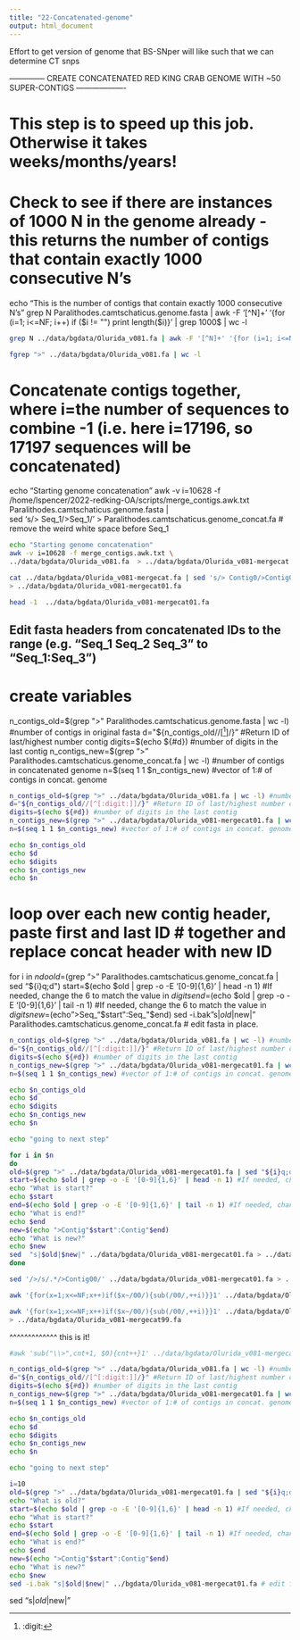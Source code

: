 ```yaml
---
title: "22-Concatenated-genome"
output: html_document
---
```


Effort to get version of genome that BS-SNper will like such that we can determine CT snps


########### -------------- CREATE CONCATENATED RED KING CRAB GENOME WITH ~50 SUPER-CONTIGS -------------------############################
# This step is to speed up this job. Otherwise it takes weeks/months/years!

# Check to see if there are instances of 1000 N in the genome already - this returns the number of contigs that contain exactly 1000 consecutive N's
echo "This is the number of contigs that contain exactly 1000 consecutive N's"
grep N Paralithodes.camtschaticus.genome.fasta | awk -F '[^N]+' '{for (i=1; i<=NF; i++) if ($i != "") print length($i)}' | grep 1000$ | wc -l


```bash
grep N ../data/bgdata/Olurida_v081.fa | awk -F '[^N]+' '{for (i=1; i<=NF; i++) if ($i != "") print length($i)}' | grep 1000$ | wc -l
```

```bash
fgrep ">" ../data/bgdata/Olurida_v081.fa | wc -l
```



# Concatenate contigs together, where i=the number of sequences to combine -1 (i.e. here i=17196, so 17197 sequences will be concatenated)
echo "Starting genome concatenation"
awk -v i=10628 -f /home/lspencer/2022-redking-OA/scripts/merge_contigs.awk.txt \
Paralithodes.camtschaticus.genome.fasta | \
sed 's/> Seq_1/>Seq_1/' > Paralithodes.camtschaticus.genome_concat.fa  # remove the weird white space before Seq_1


```bash
echo "Starting genome concatenation"
awk -v i=10628 -f merge_contigs.awk.txt \
../data/bgdata/Olurida_v081.fa  > ../data/bgdata/Olurida_v081-mergecat.fa 
```

```bash
cat ../data/bgdata/Olurida_v081-mergecat.fa | sed 's/> Contig0/>Contig0/' \
> ../data/bgdata/Olurida_v081-mergecat01.fa 
```

```bash
head -1  ../data/bgdata/Olurida_v081-mergecat01.fa 
```



## Edit fasta headers from concatenated IDs to the range (e.g. "Seq_1 Seq_2 Seq_3" to "Seq_1:Seq_3")
# create variables
n_contigs_old=$(grep ">" Paralithodes.camtschaticus.genome.fasta | wc -l) #number of contigs in original fasta
d="${n_contigs_old//[^[:digit:]]/}" #Return ID of last/highest number contig
digits=$(echo ${#d}) #number of digits in the last contig
n_contigs_new=$(grep ">" Paralithodes.camtschaticus.genome_concat.fa | wc -l) #number of contigs in concatenated genome
n=$(seq 1 1 $n_contigs_new) #vector of 1:# of contigs in concat. genome


```bash
n_contigs_old=$(grep ">" ../data/bgdata/Olurida_v081.fa | wc -l) #number of contigs in original fasta
d="${n_contigs_old//[^[:digit:]]/}" #Return ID of last/highest number contig
digits=$(echo ${#d}) #number of digits in the last contig
n_contigs_new=$(grep ">" ../data/bgdata/Olurida_v081-mergecat01.fa | wc -l) #number of contigs in concatenated genome
n=$(seq 1 1 $n_contigs_new) #vector of 1:# of contigs in concat. genome

echo $n_contigs_old
echo $d
echo $digits
echo $n_contigs_new
echo $n

```
# loop over each new contig header, paste first and last ID # together and replace concat header with new ID
for i in $n
do
old=$(grep ">" Paralithodes.camtschaticus.genome_concat.fa | sed "${i}q;d")
start=$(echo $old | grep -o -E '[0-9]{1,6}' | head -n 1) #If needed, change the 6 to match the value in $digits
end=$(echo $old | grep -o -E '[0-9]{1,6}' | tail -n 1) #If needed, change the 6 to match the value in $digits
new=$(echo ">Seq_"$start":Seq_"$end)
sed -i.bak "s|$old|$new|" Paralithodes.camtschaticus.genome_concat.fa # edit fasta in place.




```bash
n_contigs_old=$(grep ">" ../data/bgdata/Olurida_v081.fa | wc -l) #number of contigs in original fasta
d="${n_contigs_old//[^[:digit:]]/}" #Return ID of last/highest number contig
digits=$(echo ${#d}) #number of digits in the last contig
n_contigs_new=$(grep ">" ../data/bgdata/Olurida_v081-mergecat01.fa | wc -l) #number of contigs in concatenated genome
n=$(seq 1 1 $n_contigs_new) #vector of 1:# of contigs in concat. genome

echo $n_contigs_old
echo $d
echo $digits
echo $n_contigs_new
echo $n

echo "going to next step"

for i in $n
do
old=$(grep ">" ../data/bgdata/Olurida_v081-mergecat01.fa | sed "${i}q;d")
start=$(echo $old | grep -o -E '[0-9]{1,6}' | head -n 1) #If needed, change the 6 to match the value in $digits
echo "What is start?"
echo $start
end=$(echo $old | grep -o -E '[0-9]{1,6}' | tail -n 1) #If needed, change the 6 to match the value in $digits
echo "What is end?"
echo $end
new=$(echo ">Contig"$start":Contig"$end)
echo "What is new?"
echo $new
sed  "s|$old|$new|" ../data/bgdata/Olurida_v081-mergecat01.fa > ../data/bgdata/Olurida_v081-mergecat09.fa
done
```

```bash
sed '/>/s/.*/>Contig00/' ../data/bgdata/Olurida_v081-mergecat01.fa > ../data/bgdata/Olurida_v081-mergecat02.fa
```

```bash
awk '{for(x=1;x<=NF;x++)if($x~/00/){sub(/00/,++i)}}1' ../data/bgdata/Olurida_v081-mergecat02.fa | fgrep ">"

```
```bash
awk '{for(x=1;x<=NF;x++)if($x~/00/){sub(/00/,++i)}}1' ../data/bgdata/Olurida_v081-mergecat02.fa \
> ../data/bgdata/Olurida_v081-mergecat99.fa

```

^^^^^^^^^^^^^
this is it!





```bash
#awk 'sub("\\>",cnt+1, $0){cnt++}1' ../data/bgdata/Olurida_v081-mergecat01.fa > ../data/bgdata/Olurida_v081-mergecat03.fa
```

```bash
n_contigs_old=$(grep ">" ../data/bgdata/Olurida_v081.fa | wc -l) #number of contigs in original fasta
d="${n_contigs_old//[^[:digit:]]/}" #Return ID of last/highest number contig
digits=$(echo ${#d}) #number of digits in the last contig
n_contigs_new=$(grep ">" ../data/bgdata/Olurida_v081-mergecat01.fa | wc -l) #number of contigs in concatenated genome
n=$(seq 1 1 $n_contigs_new) #vector of 1:# of contigs in concat. genome

echo $n_contigs_old
echo $d
echo $digits
echo $n_contigs_new
echo $n

echo "going to next step"

i=10
old=$(grep ">" ../data/bgdata/Olurida_v081-mergecat01.fa | sed "${i}q;d")
echo "What is old?"
start=$(echo $old | grep -o -E '[0-9]{1,6}' | head -n 1) #If needed, change the 6 to match the value in $digits
echo "What is start?"
echo $start
end=$(echo $old | grep -o -E '[0-9]{1,6}' | tail -n 1) #If needed, change the 6 to match the value in $digits
echo "What is end?"
echo $end
new=$(echo ">Contig"$start":Contig"$end)
echo "What is new?"
echo $new
sed -i.bak "s|$old|$new|" ../bgdata/Olurida_v081-mergecat01.fa # edit fasta in place.


```
sed  "s|$old|$new|"
